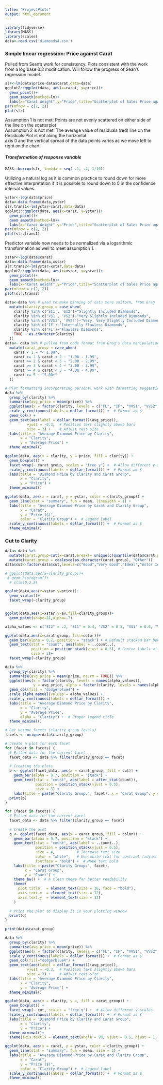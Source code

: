 ```yaml
---
title: "ProjectPlots"
output: html_document
---
```


```r
library(tidyverse)
library(MASS)
library(scales)
data<-read.csv('diamonds4.csv')
```

### Simple linear regression: Price against Carat

Pulled from Sean's work for consistency. Plots consistent with the work from a log base 0.3 modification. Will follow the progress of Sean's regression model.

```r
slr<-lm(data$price~data$carat,data=data)
ggplot2::ggplot(data, aes(x=carat, y=price))+
  geom_point()+
  geom_smooth(method=lm)+
  labs(x="Carat Weight",y="Price",title="Scatterplot of Sales Price against Carat Weight")
par(mfrow = c(2, 2))
plot(slr)
```

Assumption 1 is not met: Points are not evenly scattered on either side of the line on the scatterplot\
Assumption 2 is not met: The average value of residuals (red) line on the Residuals Plot is not along the horizontal\
axis 0 and the vertical spread of the data points varies as we move left to right on the chart

##### Transformation of response variable

```r
MASS::boxcox(slr, lambda = seq(-.1, .4, 1/10))
```

Utilizing a natural log as it is common practice to round down for more effective interpretation if it is possible to round down to 0 in the confidence interval values.

```r
ystar<-log(data$price)
data<-data.frame(data,ystar)
slr.trans1<-lm(ystar~carat,data=data)
ggplot2::ggplot(data, aes(x=carat, y=ystar))+
  geom_point()+
  geom_smooth(method=lm)+
  labs(x="Carat Weight",y="Price",title="Scatterplot of Sales Price against Carat Weight")
par(mfrow = c(2, 2))
plot(slr.trans1)
```

Predictor variable now needs to be normalized via a logarithmic transformation as well to meet assumption 1.

```r
xstar<-log(data$carat)
data<-data.frame(data,xstar)
slr.trans2<-lm(ystar~xstar,data=data)
ggplot2::ggplot(data, aes(x=xstar, y=ystar))+
  geom_point()+
  geom_smooth(method=lm)+
  labs(x="Carat Weight",y="Price",title="Scatterplot of Sales Price against Carat Weight")
par(mfrow = c(2, 2))
plot(slr.trans2)
```

```r
data<-data %>% # used to make binning of data more uniform, from Greg
  mutate(clarity_group = case_when(
    clarity %in% c('SI1', 'SI2')~"Slightly Included Diamonds",
    clarity %in% c('VS1', 'VS2')~"Very Slightly Included Diamonds",
    clarity %in% c('VVS1', 'VVS2')~"Very, Very Slightly Included Diamonds",
    clarity %in% c('IF')~"Internally Flawless Diamonds",
    clarity %in% c('FL')~"Flawless Diamonds",
    TRUE ~ as.character(clarity)
  ))
data<- data %>% # pulled from code format from Greg's data manipulation
  mutate(carat_group = case_when(
    carat < 1 ~ "< 1.00",
    carat >= 1 & carat < 2 ~ "1.00 - 1.99",
    carat >= 2 & carat < 3 ~ "2.00 - 2.99",
    carat >= 3 & carat < 4 ~ "3.00 - 3.99",
    carat >= 4 & carat < 5 ~ "4.00 - 4.99",
    carat >= 5 ~ "5.00+"
  ))
```

```r
# Plot formatting incorporating personal work with formatting suggestions from Sean and Greg
data %>%
  group_by(clarity) %>%
  summarise(avg_price = mean(price)) %>%
  ggplot(aes(x = factor(clarity, levels = c("FL", "IF", "VVS1", "VVS2", "VS1", "VS2", "SI1", "SI2", "I1")), y = avg_price, fill = clarity)) +
  scale_y_continuous(labels = dollar_format()) +  # Format as $
  geom_col() +
  geom_text(aes(label = dollar_format()(avg_price)), 
          vjust = -0.3,  # Position text slightly above bars
          size = 3) +    # Adjust text size
  labs(title = "Average Diamond Price by Clarity",
       x = "Clarity",
       y = "Average Price") +
  theme_minimal()

ggplot(data, aes(x = clarity, y = price, fill = clarity)) +
  geom_boxplot() +
  facet_wrap(~ carat_group, scales = "free_y") +  # Allow different y-scales
  scale_y_continuous(labels = dollar_format()) +  # Format as $
  labs(title = "Diamond Price by Clarity and Carat Group",
       x = "Clarity",
       y = "Price") +
  theme_minimal()

ggplot(data, aes(x = carat, y = ystar, color = clarity_group)) +
  geom_line(stat = "summary", fun = mean, linewidth = 1) + 
  labs(title = "Average Diamond Price by Carat and Clarity Group",
       x = "Carat",
       y = "Price ($)",
       color = "Clarity Group") +  # Legend label
  scale_y_continuous(labels = dollar_format()) +  # Format as $
  theme_minimal()
```

### Cut to Clarity

```r
data<-data %>% 
  mutate(carat.group=cut(x=carat,breaks= unique(c(quantile(data$carat,probs = seq(0, 1, by =0.25),include.lowest=TRUE)))))%>%
  mutate(carat.group = coalesce(as.character(carat.group), "Other"))
data$cut<-factor(data$cut,levels=c("Good","Very Good","Ideal","Astor Ideal"))

# ggplot(data,aes(x=clarity_group))+
 # geom_histogram()+
  # xlim(0,2.5)

ggplot(data,aes(x=xstar,y=price))+
  geom_violin()+
  facet_wrap(~clarity_group)


ggplot(data,aes(x=xstar,y=av,fill=clarity_group))+
  geom_point(shape=21,alpha=.7)
```

```r
alpha_values <- c("SI2" = .2, "SI1" = 0.4, "VS2" = 0.5, "VS1" = 0.6, "VVS2" = 0.7, "VVS1" = 0.8, "IF" = 0.9, "FL" = 1)
```

```r
ggplot(data,aes(x=carat.group, fill=color))+
  geom_bar(alpha = 0.7, position = "stack") + # Default stacked bar behavior
  geom_text(stat = "count", aes(label = ..count..), 
            position = position_stack(vjust = 0.5), # Center labels within blocks
            size = 3)+
  facet_wrap(~clarity_group)

data %>%
  group_by(clarity) %>%
  summarise(avg_price = mean(price, na.rm = TRUE)) %>%
  ggplot(aes(x = factor(clarity, levels = names(alpha_values)), 
             y = avg_price, alpha = factor(clarity, levels = names(alpha_values)))) +
  geom_col(fill = "dodgerblue4") +
  scale_alpha_manual(values = alpha_values) +  
  scale_y_continuous(labels = dollar_format()) +
  labs(title = "Average Diamond Price by Clarity",
       x = "Clarity",
       y = "Average Price",
       alpha = "Clarity") +  # Proper legend title
  theme_minimal()  
```

```r
# Get unique facets (clarity_group levels) 
facets <- unique(data$clarity_group)

# Create a plot for each facet
for (facet in facets) {
  # Filter data for the current facet
  facet_data <- data %>% filter(clarity_group == facet)
  
  # Creating the plots
  p <- ggplot(facet_data, aes(x = carat_group, fill = cut)) +
    geom_bar(alpha = 0.7, position = "stack") +
    geom_text(stat = "count", aes(label = after_stat(count)), 
              position = position_stack(vjust = 0.5),
              size = 3) +
    labs(title = paste("Clarity Group:", facet), x = "Carat Group", y = "Count")
  print(p)
}
```

```r
for (facet in facets) {
  # Filter data for the current facet
  facet_data <- data %>% filter(clarity_group == facet)
  
  # Create the plot
  q <- ggplot(facet_data, aes(x = carat.group, fill = color)) +
    geom_bar(alpha = 0.7, position = "stack") +
    geom_text(stat = "count", aes(label = ..count..), 
              position = position_stack(vjust = 0.5),
              size = 4,          # Increase text size
              color = "white",   # Use white text for contrast (adjust if needed)
              fontface = "bold") +  # Make text bold
    labs(title = paste("Clarity Group:", facet), 
         x = "Carat Group", 
         y = "Count") +
    theme_bw() +  # A clean theme for better readability
    theme(
      plot.title   = element_text(size = 16, face = "bold"),
      axis.text.x  = element_text(size = 12),
      axis.text.y  = element_text(size = 12)
    )
  
  # Print the plot to display it in your plotting window
  print(q)
}
```

```r
print(data$carat.group)
```

```r
data %>%
  group_by(clarity) %>%
  summarise(avg_price = mean(price)) %>%
  ggplot(aes(x = factor(clarity, levels = c("FL", "IF", "VVS1", "VVS2", "VS1", "VS2", "SI1", "SI2", "I1")), y = avg_price, fill = clarity)) +
  scale_y_continuous(labels = dollar_format()) +  # Format as $
  geom_col(fill="dodgerblue4") +
  geom_text(aes(label = dollar_format()(avg_price)), 
          vjust = -0.3,  # Position text slightly above bars
          size = 3) +    # Adjust text size
  labs(title = "Average Diamond Price by Clarity",
       x = "Clarity",
       y = "Average Price") +
  theme_minimal()

ggplot(data, aes(x = clarity, y =, fill = carat_group)) +
  geom_boxplot() +
  facet_wrap(~ cut, scales = "free_y") +  # Allow different y-scales
  scale_y_continuous(labels = dollar_format()) +  # Format as $
  labs(title = "Diamond Price by Clarity and Carat Group",
       x = "Clarity",
       y = "Price") +
  theme_minimal()+
  theme(axis.text.x = element_text(angle = 90, vjust = 0.5, hjust = 1, size = 8))  # Rotate x-axis labels

ggplot(data, aes(x = carat, y = ystar, color = clarity_group)) +
  geom_line(stat = "summary", fun = mean, size = 1) + 
  labs(title = "Average Diamond Price by Carat and Clarity Group",
       x = "Carat",
       y = "Price ($)",
       color = "Clarity Group") +  # Legend label
  scale_y_continuous(labels = dollar_format()) +  # Format as $
  theme_minimal()
```

